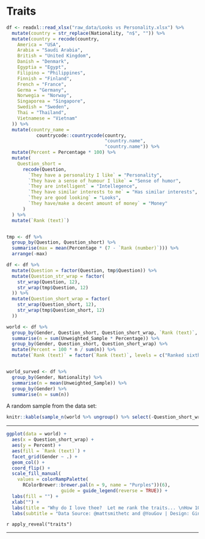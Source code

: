 # Traits

```r
df <- readxl::read_xlsx("raw_data/Looks vs Personality.xlsx") %>%
  mutate(country = str_replace(Nationality, "n$", "")) %>%
  mutate(country = recode(country,
    America = "USA",
    Arabia = "Saudi Arabia",
    British = "United Kingdom",
    Danish = "Denmark",
    Egyptia = "Egypt",
    Filipino = "Philippines",
    Finnish = "Finland",
    French = "France",
    Germa = "Germany",
    Norwegia = "Norway",
    Singaporea = "Singapore",
    Swedish = "Sweden",
    Thai = "Thailand",
    Vietnamese = "Vietnam"
  )) %>%
  mutate(country_name = 
           countrycode::countrycode(country, 
                                    "country.name", 
                                    "country.name")) %>%
  mutate(Percent = Percentage * 100) %>%
  mutate(
    Question_short =
      recode(Question,
        `They have a personality I like` = "Personality",
        `They have a sense of humour I like` = "Sense of humor",
        `They are intelligent` = "Intellegence",
        `They have similar interests to me` = "Has similar interests",
        `They are good looking` = "Looks",
        `They have/make a decent amount of money` = "Money"
      )
  ) %>%
  mutate(`Rank (text)`)


tmp <- df %>%
  group_by(Question, Question_short) %>%
  summarise(max = mean(Percentage * (7 - `Rank (number)`))) %>%
  arrange(-max)

df <- df %>%
  mutate(Question = factor(Question, tmp$Question)) %>%
  mutate(Question_str_wrap = factor(
    str_wrap(Question, 12),
    str_wrap(tmp$Question, 12)
  )) %>%
  mutate(Question_short_wrap = factor(
    str_wrap(Question_short, 12),
    str_wrap(tmp$Question_short, 12)
  ))

world <- df %>%
  group_by(Gender, Question_short, Question_short_wrap, `Rank (text)`, `Rank (number)`) %>%
  summarise(n = sum(Unweighted_Sample * Percentage)) %>%
  group_by(Gender, Question_short, Question_short_wrap) %>%
  mutate(Percent = 100 * n / sum(n)) %>% 
  mutate(`Rank (text)` = factor(`Rank (text)`, levels = c("Ranked sixth", "Ranked fifth", "Ranked fourth", "Ranked third", "Ranked second", "Ranked first")))


world_surved <- df %>%
  group_by(Gender, Nationality) %>%
  summarise(n = mean(Unweighted_Sample)) %>%
  group_by(Gender) %>%
  summarise(n = sum(n))

```

A random sample from the data set: 
```r
knitr::kable(sample_n(world %>% ungroup() %>% select(-Question_short_wrap), 5), format = "html")
```

---

```r
ggplot(data = world) + 
  aes(x = Question_short_wrap) +
  aes(y = Percent) +
  aes(fill = `Rank (text)`) +
  facet_grid(Gender ~ .) +
  geom_col() +
  coord_flip() +
  scale_fill_manual(
    values = colorRampPalette(
      RColorBrewer::brewer.pal(n = 9, name = "Purples"))(6), 
                    guide = guide_legend(reverse = TRUE)) +
  labs(fill = "") +
  xlab("") +
  labs(title = "Why do I love thee?  Let me rank the traits... \nHow 10,689 men and 11,370 women across 20 countries rank romantic partner trait importance") +
  labs(subtitle = "Data Source: @mattsmithetc and @YouGov | Design: Gina Reynolds") 
```

`r apply_reveal("traits")`

---